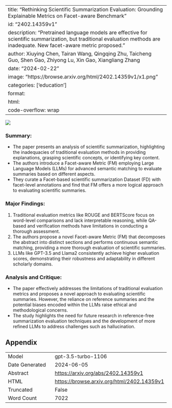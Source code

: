 
---
title: "Rethinking Scientific Summarization Evaluation: Grounding Explainable Metrics on Facet-aware Benchmark"
id: "2402.14359v1"
description: "Pretrained language models are effective for scientific summarization, but traditional evaluation methods are inadequate. New facet-aware metric proposed."
author: Xiuying Chen, Tairan Wang, Qingqing Zhu, Taicheng Guo, Shen Gao, Zhiyong Lu, Xin Gao, Xiangliang Zhang
date: "2024-02-22"
image: "https://browse.arxiv.org/html/2402.14359v1/x1.png"
categories: ['education']
format:
  html:
    code-overflow: wrap
---

![](https://browse.arxiv.org/html/2402.14359v1/x1.png)

### Summary:
- The paper presents an analysis of scientific summarization, highlighting the inadequacies of traditional evaluation methods in providing explanations, grasping scientific concepts, or identifying key content.
- The authors introduce a Facet-aware Metric (FM) employing Large Language Models (LLMs) for advanced semantic matching to evaluate summaries based on different aspects.
- They curate a Facet-based scientific summarization Dataset (FD) with facet-level annotations and find that FM offers a more logical approach to evaluating scientific summaries.

### Major Findings:
1. Traditional evaluation metrics like ROUGE and BERTScore focus on word-level comparisons and lack interpretable reasoning, while QA-based and verification methods have limitations in conducting a thorough assessment.
2. The authors propose a novel Facet-aware Metric (FM) that decomposes the abstract into distinct sections and performs continuous semantic matching, providing a more thorough evaluation of scientific summaries.
3. LLMs like GPT-3.5 and Llama2 consistently achieve higher evaluation scores, demonstrating their robustness and adaptability in different scholarly domains.

### Analysis and Critique:
- The paper effectively addresses the limitations of traditional evaluation metrics and proposes a novel approach to evaluating scientific summaries. However, the reliance on reference summaries and the potential biases encoded within the LLMs raise ethical and methodological concerns.
- The study highlights the need for future research in reference-free summarization evaluation techniques and the development of more refined LLMs to address challenges such as hallucination.

## Appendix

|          |          |
|----------|----------|
| Model     | gpt-3.5-turbo-1106       |
| Date Generated     | 2024-06-05       |
| Abstract | [https://arxiv.org/abs/2402.14359v1](https://arxiv.org/abs/2402.14359v1)        |
| HTML     | [https://browse.arxiv.org/html/2402.14359v1](https://browse.arxiv.org/html/2402.14359v1)       |
| Truncated       | False       |
| Word Count       | 7022       |